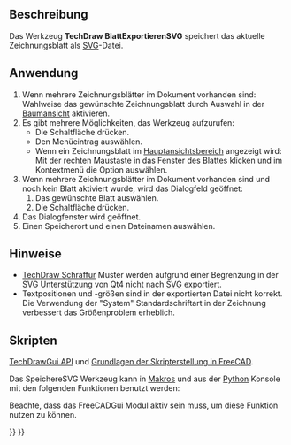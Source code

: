 <languages/>

{{Docnav/de
|[[TechDraw_PrintAll/de|AllesDrucken]]
|[[TechDraw_ExportPageDXF/de|BlattExportierenDXF]]
|[[TechDraw_Workbench/de|TechDraw]]
|IconL=TechDraw_PrintAll.svg
|IconR=TechDraw_ExportPageDXF.svg
|IconC=Workbench_TechDraw.svg
}}

{{GuiCommand/de
|Name=TechDraw ExportPageSVG
|Name/de=TechDraw BlattExportierenSVG
|MenuLocation=TechDraw → Page → Seite als SVG-Datei exportieren
|Workbenches=[[TechDraw_Workbench/de|TechDraw]]
|SeeAlso=[[TechDraw_Templates/de|TechDraw Vorlagen]], [[Draft_SVG/de|Draft SVG]]
}}

<span id="Description"></span>
==Beschreibung==

Das Werkzeug '''TechDraw BlattExportierenSVG'''  speichert das aktuelle Zeichnungsblatt als [[SVG/de|SVG]]-Datei.

<span id="Usage"></span>
==Anwendung==

# Wenn mehrere Zeichnungsblätter im Dokument vorhanden sind: Wahlweise das gewünschte Zeichnungsblatt durch Auswahl in der [[Tree_view/de|Baumansicht]] aktivieren.
# Es gibt mehrere Möglichkeiten, das Werkzeug aufzurufen:
#* Die Schaltfläche {{Button|[[Image:TechDraw_ExportPageSVG.svg|16px]] [[TechDraw_ExportPageSVG/de|Seite als SVG-Datei exportieren]]}} drücken.
#* Den Menüeintrag {{MenuCommand|TechDraw → Page  → [[Image:TechDraw_ExportPageSVG.svg|16px]] Seite als SVG-Datei exportieren}} auswählen.
#* Wenn ein Zeichnungsblatt im [[Main_view_area/de|Hauptansichtsbereich]] angezeigt wird: Mit der rechten Maustaste in das Fenster des Blattes klicken und im Kontextmenü die Option {{MenuCommand|Export SVG}} auswählen.
# Wenn mehrere Zeichnungsblätter im Dokument vorhanden sind und noch kein Blatt aktiviert wurde, wird das Dialogfeld {{MenuCommand|Blattauswahl}} geöffnet:
## Das gewünschte Blatt auswählen.
## Die Schaltfläche {{Button|OK}} drücken.
#  Das Dialogfenster {{MenuCommand|Seite als SVG-Datei exportieren}} wird geöffnet.
# Einen Speicherort und einen Dateinamen auswählen.

<span id="Notes"></span>
==Hinweise==

* [[TechDraw_Hatch/de|TechDraw Schraffur]] Muster werden aufgrund einer Begrenzung in der SVG Unterstützung von Qt4 nicht nach [[SVG/de|SVG]] exportiert.
* Textpositionen und -größen sind in der exportierten Datei nicht korrekt.  Die Verwendung der "System" Standardschriftart in der Zeichnung verbessert das Größenproblem erheblich. 

<span id="Scripting"></span>
==Skripten==

{{Emphasis|Siehe auch:}} [[TechDrawGui_API/de|TechDrawGui API]] und [[FreeCAD_Scripting_Basics/de|Grundlagen der Skripterstellung in FreeCAD]].

Das SpeichereSVG Werkzeug kann in [[Macros/de|Makros]] und aus der [[Python/de|Python]] Konsole mit den folgenden Funktionen benutzt werden:

{{Code|code=
TechDrawGui.exportPageAsSvg(DrawPageObject,FilePath)
}}
Beachte, dass das FreeCADGui Modul aktiv sein muss, um diese Funktion nutzen zu können.


{{Docnav/de
|[[TechDraw_PrintAll/de|AllesDrucken]]
|[[TechDraw_ExportPageDXF/de|BlattExportierenDXF]]
|[[TechDraw_Workbench/de|TechDraw]]
|IconL=TechDraw_PrintAll.svg
|IconR=TechDraw_ExportPageDXF.svg
|IconC=Workbench_TechDraw.svg
}}

{{TechDraw_Tools_navi{{#translation:}}}}
{{Userdocnavi{{#translation:}}}}